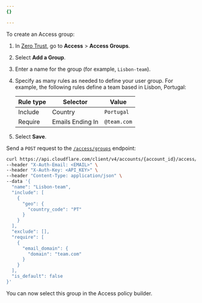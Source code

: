 ```yaml
---
{}

---
```



To create an Access group:

<Tabs> <TabItem label="dashboard">

1. In [Zero Trust](https://one.dash.cloudflare.com), go to **Access** > **Access Groups**.
2. Select **Add a Group**.
3. Enter a name for the group (for example, `Lisbon-team`).
4. Specify as many rules as needed to define your user group. For example, the following rules define a team based in Lisbon, Portugal:

   | Rule type | Selector         | Value       |
   | --------- | ---------------- | ----------- |
   | Include   | Country          | `Portugal`  |
   | Require   | Emails Ending In | `@team.com` |
5. Select **Save**.

</TabItem>

<TabItem label="api">

Send a `POST` request to the [`/access/groups`](/api/operations/access-groups-create-an-access-group) endpoint:

```bash
curl https://api.cloudflare.com/client/v4/accounts/{account_id}/access/groups \
--header "X-Auth-Email: <EMAIL>" \
--header "X-Auth-Key: <API_KEY>" \
--header "Content-Type: application/json" \
--data '{
  "name": "Lisbon-team",
  "include": [
    {
      "geo": {
        "country_code": "PT"
      }
    }
  ],
  "exclude": [],
  "require": [
    {
      "email_domain": {
        "domain": "team.com"
      }
    }
  ],
  "is_default": false
}'
```

</TabItem> </Tabs>

You can now select this group in the Access policy builder.
